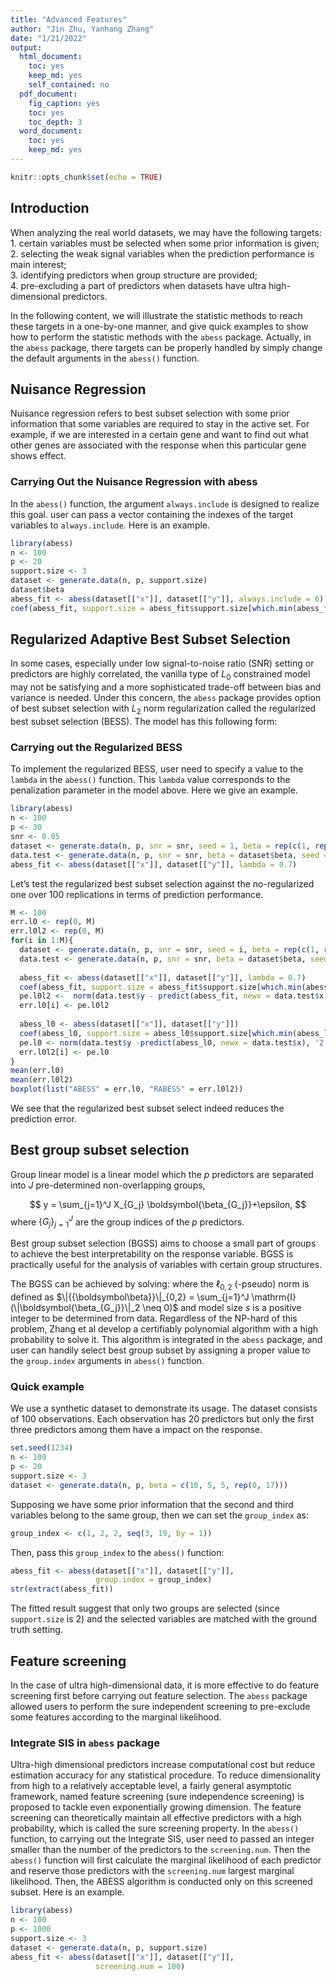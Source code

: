 ```yaml
---
title: "Advanced Features"
author: "Jin Zhu, Yanhang Zhang"
date: "1/21/2022"
output:
  html_document: 
    toc: yes
    keep_md: yes
    self_contained: no
  pdf_document:
    fig_caption: yes
    toc: yes
    toc_depth: 3
  word_document: 
    toc: yes
    keep_md: yes
---
```


```r
knitr::opts_chunk$set(echo = TRUE)
```

## Introduction
When analyzing the real world datasets, we may have the following targets:        
1. certain variables must be selected when some prior information is given;        
2. selecting the weak signal variables when the prediction performance is main interest;       
3. identifying predictors when group structure are provided;        
4. pre-excluding a part of predictors when datasets have ultra high-dimensional predictors. 

In the following content, we will illustrate the statistic methods to reach these targets in a one-by-one manner, 
and give quick examples to show how to perform the statistic methods with the `abess` package.
Actually, in the `abess` package, there targets can be properly handled by simply change the default arguments in the `abess()` function. 

## Nuisance Regression

Nuisance regression refers to best subset selection with some prior information that some variables are required to stay in the active set. For example, if we are interested in a certain gene and want to find out what other genes are associated with the response when this particular gene shows effect.

### Carrying Out the Nuisance Regression with abess

In the `abess()` function, the argument `always.include` is designed to realize this goal. user can pass a vector containing the indexes of the target variables to `always.include`. Here is an example.

```r
library(abess)
n <- 100
p <- 20
support.size <- 3
dataset <- generate.data(n, p, support.size)
dataset$beta
abess_fit <- abess(dataset[["x"]], dataset[["y"]], always.include = 6)
coef(abess_fit, support.size = abess_fit$support.size[which.min(abess_fit$tune.value)])
```

## Regularized Adaptive Best Subset Selection

In some cases, especially under low signal-to-noise ratio (SNR) setting or predictors are highly correlated, the vanilla type of $L_0$ constrained model may not be satisfying and a more sophisticated trade-off between bias and variance is needed. Under this concern, the `abess` package provides option of best subset selection with $L_2$ norm regularization called the regularized best subset selection (BESS). The model has this following form:

\begin{align}
\min_{\boldsymbol\beta} \mathcal{L_n}({\boldsymbol\beta}) + \lambda \|\boldsymbol\beta\|_2^2.
\end{align}


### Carrying out the Regularized BESS

To implement the regularized BESS, user need to specify a value to the `lambda` in the `abess()` function. This `lambda` value corresponds to the penalization parameter in the model above. Here we give an example.

```r
library(abess)
n <- 100
p <- 30
snr <- 0.05
dataset <- generate.data(n, p, snr = snr, seed = 1, beta = rep(c(1, rep(0 ,5)), each = 5), rho = 0.8, cortype = 3)
data.test <- generate.data(n, p, snr = snr, beta = dataset$beta, seed = 100)
abess_fit <- abess(dataset[["x"]], dataset[["y"]], lambda = 0.7)
```

Let's test the regularized best subset selection against the no-regularized one over 100 replications in terms of prediction performance.
```r
M <- 100
err.l0 <- rep(0, M)
err.l0l2 <- rep(0, M)
for(i in 1:M){
  dataset <- generate.data(n, p, snr = snr, seed = i, beta = rep(c(1, rep(0 ,5)), each = 5), rho = 0.8, cortype = 3)
  data.test <- generate.data(n, p, snr = snr, beta = dataset$beta, seed = i+100)
  
  abess_fit <- abess(dataset[["x"]], dataset[["y"]], lambda = 0.7)
  coef(abess_fit, support.size = abess_fit$support.size[which.min(abess_fit$tune.value)])
  pe.l0l2 <-  norm(data.test$y - predict(abess_fit, newx = data.test$x),'2')
  err.l0[i] <- pe.l0l2
  
  abess_l0 <- abess(dataset[["x"]], dataset[["y"]])
  coef(abess_l0, support.size = abess_l0$support.size[which.min(abess_l0$tune.value)])
  pe.l0 <- norm(data.test$y -predict(abess_l0, newx = data.test$x), '2')
  err.l0l2[i] <- pe.l0
}
mean(err.l0)
mean(err.l0l2)
boxplot(list("ABESS" = err.l0, "RABESS" = err.l0l2))
```

We see that the regularized best subset select indeed reduces the prediction error.



## Best group subset selection      
Group linear model is a linear model which the $p$ predictors are separated into $J$ pre-determined non-overlapping groups,

$$
y = \sum_{j=1}^J X_{G_j} \boldsymbol{\beta_{G_j}}+\epsilon,
$$
where $\{G_j\}_{j=1}^J$ are the group indices of the $p$ predictors.

Best group subset selection (BGSS) aims to choose a small part of groups to achieve the best interpretability on the response variable. 
BGSS is practically useful for the analysis of variables with certain group structures.
<!-- For instance, a categorical variable with several levels is often represented by a group of dummy variables. -->
<!-- Besides, in a nonparametric additive model, a continuous component can be represented by a set of basis functions -->
<!-- (e.g., a linear combination of spline basis functions). -->
<!-- Finally, specific prior knowledge can impose group structures on variables. A typical example is that -->
<!-- the genes belonging to the same biological pathway can be considered as a group in the genomic data analysis. -->

The BGSS can be achieved by solving:
\begin{equation}\label{eq:constraint}
\min\limits_{\beta \in \mathbb{R}^p} \mathcal{L_n}({\boldsymbol\beta}),\quad s.t.\ \|\boldsymbol{\beta}\|_{0,2}\leqslant s,
\end{equation}
where the $\ell_{0,2}$ (-pseudo) norm is defined as $\|{{\boldsymbol\beta}}\|_{0,2} = \sum_{j=1}^J \mathrm{I} (\|\boldsymbol{\beta_{G_j}}\|_2 \neq 0)$ and model size $s$ is a positive integer to be determined from data.
Regardless of the NP-hard of this problem, Zhang et al develop a certifiably polynomial algorithm with a high probability to solve it. 
This algorithm is integrated in the `abess` package, and user can handily select best group subset by assigning a proper value to the `group.index` arguments in `abess()` function. 

### Quick example

We use a synthetic dataset to demonstrate its  usage. 
The dataset consists of 100 observations. Each observation has 20 predictors but only the first three predictors among them have a impact on the response. 
```r
set.seed(1234)
n <- 100
p <- 20
support.size <- 3
dataset <- generate.data(n, p, beta = c(10, 5, 5, rep(0, 17)))
```
Supposing we have some prior information that the second and third variables belong to the same group, then we can set the `group_index` as:
```r
group_index <- c(1, 2, 2, seq(3, 19, by = 1))
```
Then, pass this `group_index` to the `abess()` function: 
```r
abess_fit <- abess(dataset[["x"]], dataset[["y"]], 
                   group.index = group_index)
str(extract(abess_fit))
```
The fitted result suggest that only two groups are selected (since `support.size` is 2) and 
the selected variables are matched with the ground truth setting.

## Feature screening
In the case of ultra high-dimensional data, it is more effective to do feature screening first before carrying out feature selection. The `abess` package allowed users to perform the sure independent screening to pre-exclude some features according to the marginal likelihood.

### Integrate SIS in `abess` package
Ultra-high dimensional predictors increase computational cost but reduce estimation accuracy for any statistical procedure. To reduce dimensionality from high to a relatively acceptable level, 
a fairly general asymptotic framework, named feature screening (sure independence screening) is proposed to tackle even exponentially growing dimension. The feature screening can theoretically maintain all effective predictors with a high probability, which is called the sure screening property.
In the `abess()` function, to carrying out the Integrate SIS, user need to passed an integer smaller than the number of the predictors to the `screening.num`. Then the `abess()` function will first calculate the marginal likelihood of each predictor and reserve those predictors with the `screening.num` largest marginal likelihood. Then, the ABESS algorithm is conducted only on this screened subset. Here is an example.
```r
library(abess)
n <- 100
p <- 1000
support.size <- 3
dataset <- generate.data(n, p, support.size)
abess_fit <- abess(dataset[["x"]], dataset[["y"]], 
                   screening.num = 100)
```
